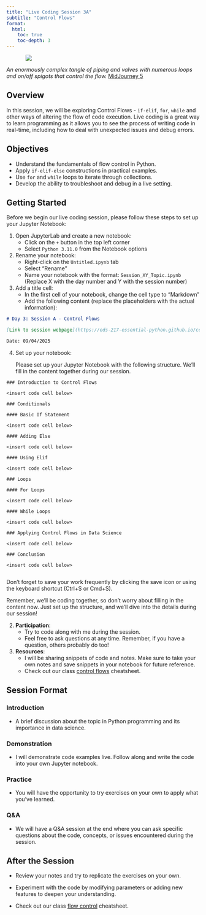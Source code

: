 ```yaml
---
title: "Live Coding Session 3A"
subtitle: "Control Flows"
format: 
  html:
    toc: true
    toc-depth: 3
---
```



::: {style="width: 80%; margin: auto;"}
![](assets/control_flow.jpeg)
:::

:::{.gray-text .center-text}
*An enormously complex tangle of piping and valves with numerous loops and on/off spigots that control the flow.* [MidJourney 5](https://www.midjourney.com/jobs/8e742ff8-f630-4021-9059-9dbd52e0ee0c?index=0)
:::

## Overview

In this session, we will be exploring Control Flows - `if-elif`, `for`, `while` and other ways of altering the flow of code execution. Live coding is a great way to learn programming as it allows you to see the process of writing code in real-time, including how to deal with unexpected issues and debug errors.

## Objectives

- Understand the fundamentals of flow control in Python.
- Apply `if-elif-else` constructions in practical examples.
- Use `for` and `while` loops to iterate through collections.
- Develop the ability to troubleshoot and debug in a live setting.

## Getting Started

Before we begin our live coding session, please follow these steps to set up your Jupyter Notebook:

1. Open JupyterLab and create a new notebook:
   - Click on the `+` button in the top left corner
   - Select `Python 3.11.0` from the Notebook options

2. Rename your notebook:
   - Right-click on the `Untitled.ipynb` tab
   - Select "Rename"
   - Name your notebook with the format: `Session_XY_Topic.ipynb`
     (Replace X with the day number and Y with the session number)

3. Add a title cell:
   - In the first cell of your notebook, change the cell type to "Markdown"
   - Add the following content (replace the placeholders with the actual information):

```markdown
# Day 3: Session A - Control Flows

[Link to session webpage](https://eds-217-essential-python.github.io/course-materials/live-coding/3a_control_flows.html)

Date: 09/04/2025

```

4. Set up your notebook:

    Please set up your Jupyter Notebook with the following structure. We'll fill in the content together during our session.

```
### Introduction to Control Flows

<insert code cell below> 

### Conditionals

#### Basic If Statement

<insert code cell below> 

#### Adding Else

<insert code cell below> 

#### Using Elif

<insert code cell below> 

### Loops

#### For Loops

<insert code cell below> 

#### While Loops

<insert code cell below> 

### Applying Control Flows in Data Science

<insert code cell below> 

### Conclusion

<insert code cell below> 
    
```

:::{.callout-caution}
Don't forget to save your work frequently by clicking the save icon or using the keyboard shortcut (Ctrl+S or Cmd+S).
:::

Remember, we'll be coding together, so don't worry about filling in the content now. Just set up the structure, and we'll dive into the details during our session!

2. **Participation**:
   - Try to code along with me during the session.
   - Feel free to ask questions at any time. Remember, if you have a question, others probably do too!

3. **Resources**:
   - I will be sharing snippets of code and notes. Make sure to take your own notes and save snippets in your notebook for future reference.
   - Check out our class [control flows](../cheatsheets/control_flows.qmd) cheatsheet.

## Session Format

### Introduction

- A brief discussion about the topic in Python programming and its importance in data science.

### Demonstration

- I will demonstrate code examples live. Follow along and write the code into your own Jupyter notebook.

### Practice

- You will have the opportunity to try exercises on your own to apply what you've learned.

### Q&A

- We will have a Q&A session at the end where you can ask specific questions about the code, concepts, or issues encountered during the session.

## After the Session

- Review your notes and try to replicate the exercises on your own.

- Experiment with the code by modifying parameters or adding new features to deepen your understanding.

- Check out our class [flow control](../cheatsheets/control_flows.qmd) cheatsheet.



